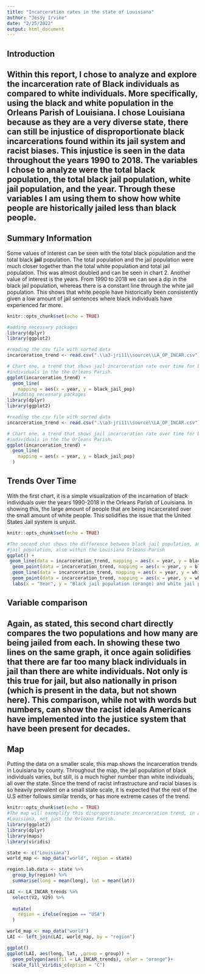 ```yaml
---
title: "Incarceration rates in the state of Louisiana"
author: "Jessy Irvine"
date: "2/25/2022"
output: html_document
---
```

## Introduction 
Within this report, I chose to analyze and explore the incarceration rate of Black individuals as compared to white individuals. More specifically, using the black and white population in the Orleans Parish of Louisiana. I chose Louisiana because as they are a very diverse state, there can still be injustice of disproportionate black incarcerations found within its jail system and racist biases. This injustice is seen in the data throughout the years 1990 to 2018. The variables I chose to analyze were the total black population, the total black **jail** population, white jail population, and the year. Through these variables I am using them to show how white people are historically jailed less than black people. 
---
## Summary Information 
Some values of interest can be seen with the total black population and the total black **jail** population. The total population and the jail population were much closer together than the total white population and total jail population. This was almost doubled and can be seen in chart 2. Another value of interest is the years. From 1990 to 2018 we can see a dip in the black jail population, whereas there is a constant line through the white jail population. This shows that white people have historically been consistently given a low amount of jail sentences where black individuals have experienced far more. 


```r
knitr::opts_chunk$set(echo = TRUE)

#adding necessary packages 
library(dplyr)
library(ggplot2)

#reading the csv file with sorted data
incarceration_trend <- read.csv(".\\a3-jri11\\source\\LA_OP_INCAR.csv")

# Chart one, a trend that shows jail incarceration rate over time for black 
#individuals in the the Orleans Parish. 
ggplot(incarceration_trend) + 
  geom_line(
    mapping = aes(x = year, y = black_jail_pop)
  )#adding necessary packages 
library(dplyr)
library(ggplot2)

#reading the csv file with sorted data
incarceration_trend <- read.csv(".\\a3-jri11\\source\\LA_OP_INCAR.csv")

# Chart one, a trend that shows jail incarceration rate over time for black 
#individuals in the the Orleans Parish. 
ggplot(incarceration_trend) + 
  geom_line(
    mapping = aes(x = year, y = black_jail_pop)
  )
```

## Trends Over Time 
With the first chart, it is a simple visualization of the incarnation of black individuals over the years 1990-2018 in the Orleans Parish of Louisiana. In showing this, the large amount of people that are being incarcerated over the small amount of white people. This solidifies the issue that the United States Jail system is unjust. 

```r
knitr::opts_chunk$set(echo = TRUE)

#The second chat shows the difference between black jail population, and white 
#jail population, also within the Louisiana Orleans Parish 
ggplot() + 
 geom_line(data = incarceration_trend, mapping = aes(x = year, y = black_jail_pop), color = "orange")+
  geom_point(data = incarceration_trend, mapping = aes(x = year, y = black_jail_pop), color = "orange")+
  geom_line(data = incarceration_trend, mapping = aes(x = year, y = white_jail_pop), color = "red")+
  geom_point(data = incarceration_trend, mapping = aes(x = year, y = white_jail_pop), color = "red")+
  labs(x = "Year", y = "Black jail population (orange) and white jail population (red)", title = "Black and White Population Incarceration Trends")

```

## Variable comparison 
Again, as stated, this second chart directly compares the two populations and how many are being jailed from each. In showing these two lines on the same graph, it once again solidifies that there are far too many black individuals in jail than there are white individuals. Not only is this true for jail, but also nationally in prison (which is present in the data, but not shown here). This comparison, while not with words but numbers, can show the racist ideals Americans have implemented into the justice system that have been present for decades. 
--- 
## Map
Putting the data on a smaller scale, this map shows the incarceration trends in Louisiana by county. Throughout the map, the jail population of black individuals varies, but still, is a much higher number than white individuals, all over the state. Since the trend of racist infrastructure and racial biases is so heavily prevalent on a small state scale, it is expected that the rest of the U.S either follows similar trends, or has more extreme cases of the trend.

```r
knitr::opts_chunk$set(echo = TRUE)
#The map will exemplify this disproportionate incarceration trend, in all of 
#Louisiana, not just the Orleans Parish. 
library(ggplot2)
library(dplyr)
library(maps)
library(viridis)

state <- c("Louisiana")
world_map <- map_data("world", region = state)

region.lab.data <- state %>%
  group_by(region) %>%
  summarise(long = mean(long), lat = mean(lat))

LAI <- LA_INCAR_trends %>%
  select(V2, V29) %>%
  
  mutate(
    region = ifelse(region == "USA")
  )

world_map <- map_data("world")
LAI <- left_join(LAI, world_map, by = "region")

ggplot()
ggplot(LAI, aes(long, lat, ,group = group)) +
  geom_polygon(aes(fil = LA_INCAR_trends), color = "orange")+
  scale_fill_viridis_c(option = "C")
  
```

